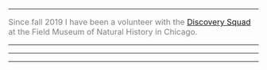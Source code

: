 
***

<font size="3" color="grey">

Since fall 2019 I have been a volunteer with the [Discovery Squad](https://www.fieldmuseum.org/visit/daily-events/discovery-squad) at the Field Museum of Natural History in Chicago.









***
***
***

</font>